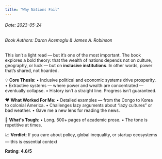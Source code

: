 ```yaml
---
title: "Why Nations Fail"
---
```


<h6>Date: 2023-05-24</h6>
<h6>Book Authors: Daron Acemoglu & James A. Robinson</h6>


<div className={styles.preserve}>

This isn’t a light read — but it’s one of the most important.
The book explores a bold theory: that the wealth of nations depends not on culture, geography, or luck — but on **inclusive institutions**. In other words, power that’s shared, not hoarded.

💡 **Core Thesis**:
•	Inclusive political and economic systems drive prosperity.
•	Extractive systems — where power and wealth are concentrated — eventually collapse.
•	History isn’t a straight line. Progress isn’t guaranteed.

❤️ **What Worked For Me**:
•	Detailed examples — from the Congo to Korea to colonial America.
•	Challenges lazy arguments about “lazy cultures” or bad weather.
•	Gave me a new lens for reading the news.

🤔 **What's Tough**:
•	Long. 500+ pages of academic prose.
•	The tone is repetitive at times.

📈 **Verdict**:
If you care about policy, global inequality, or startup ecosystems — this is essential context

**Rating**: **4.6/5**

</div>
